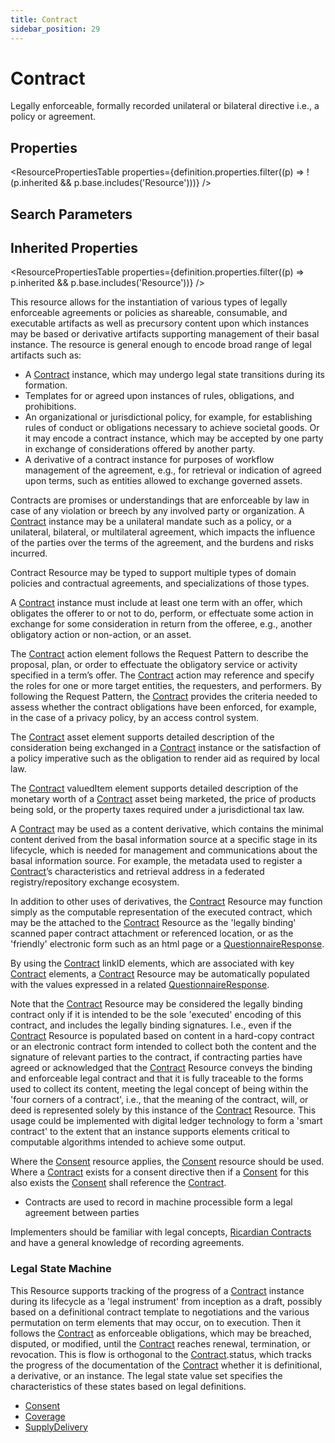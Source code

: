 ```yaml
---
title: Contract
sidebar_position: 29
---
```


# Contract

Legally enforceable, formally recorded unilateral or bilateral directive i.e., a policy or agreement.

<Tabs queryString="section">
<TabItem value="schema" label="Schema" default>


## Properties


<ResourcePropertiesTable properties={definition.properties.filter((p) => !(p.inherited && p.base.includes('Resource')))} />

## Search Parameters

<SearchParamsTable searchParams={definition.searchParameters} />

## Inherited Properties

<ResourcePropertiesTable properties={definition.properties.filter((p) => p.inherited && p.base.includes('Resource'))} />

</TabItem>
  <TabItem value="usage" label="Usage">
    <div>   <a name="scope"></a>      <p> This resource allows for the instantiation of various types of legally enforceable agreements or policies as shareable, consumable, and executable artifacts as well as precursory content upon which instances may be based or derivative artifacts supporting management of their basal instance. The resource is general enough to encode broad range of legal artifacts such as:   </p>   <ul>     <li>A <a href="/docs/api/fhir/resources/contract">Contract</a> instance, which may undergo legal state transitions during its formation.</li>    <li>Templates for or agreed upon instances of rules, obligations, and prohibitions.</li>    <li>An organizational or jurisdictional policy, for example, for establishing rules of conduct or obligations necessary to achieve societal goods. Or it may encode a contract instance, which may be accepted by one party in exchange of considerations offered by another party.</li>    <li>A derivative of a contract instance for purposes of workflow management of the agreement, e.g., for retrieval or indication of agreed upon terms, such as entities allowed to exchange governed assets.</li>   </ul>    <p>Contracts are promises or understandings that are enforceable by law in case of any violation or breech by any involved party or organization. A <a href="/docs/api/fhir/resources/contract">Contract</a>  instance may be a unilateral mandate such as a policy, or a unilateral, bilateral, or multilateral agreement, which impacts the influence of the parties over the terms of the agreement, and the burdens and risks incurred.    </p>     <p>Contract Resource may be typed to support multiple types of domain policies and contractual agreements, and specializations of those types.   </p>     <p>A <a href="/docs/api/fhir/resources/contract">Contract</a> instance must include at least one term with an offer, which obligates the offerer to or not to do, perform, or effectuate some action in exchange for some consideration in return from the offeree, e.g., another obligatory action or non-action, or an asset.    </p>     <p>The <a href="/docs/api/fhir/resources/contract">Contract</a> action element follows the Request Pattern to describe the proposal, plan, or order to effectuate the obligatory service or activity specified in a term’s offer.  The <a href="/docs/api/fhir/resources/contract">Contract</a> action may reference and specify the roles for one or more target entities, the requesters, and performers.  By following the Request Pattern, the <a href="/docs/api/fhir/resources/contract">Contract</a> provides the criteria needed to assess whether the contract obligations have been enforced, for example, in the case of a privacy policy, by an access control system.   </p>   <p>The <a href="/docs/api/fhir/resources/contract">Contract</a> asset element supports detailed description of the consideration being exchanged in a <a href="/docs/api/fhir/resources/contract">Contract</a> instance or the satisfaction of a policy imperative such as the obligation to render aid as required by local law.   </p>     <p>The <a href="/docs/api/fhir/resources/contract">Contract</a> valuedItem element supports detailed description of the monetary worth of a <a href="/docs/api/fhir/resources/contract">Contract</a> asset being marketed, the price of products being sold, or the property taxes required under a jurisdictional tax law.   </p>     <p>A <a href="/docs/api/fhir/resources/contract">Contract</a> may be used as a content derivative, which contains the minimal content derived from the basal information source at a specific stage in its lifecycle, which is needed  for management and communications about the basal information source. For example, the metadata used to register a <a href="/docs/api/fhir/resources/contract">Contract</a>’s characteristics and retrieval address in a federated registry/repository exchange ecosystem.   </p>     <p>In addition to other uses of derivatives, the <a href="/docs/api/fhir/resources/contract">Contract</a> Resource may function simply as the computable representation of the executed contract, which may be the attached to the <a href="/docs/api/fhir/resources/contract">Contract</a> Resource as the 'legally binding' scanned paper contract attachment or referenced location, or as the 'friendly' electronic form such as an html page or a <a href="/docs/api/fhir/resources/questionnaireresponse">QuestionnaireResponse</a>.    </p>     <p>By using the <a href="/docs/api/fhir/resources/contract">Contract</a> linkID elements, which are associated with key <a href="/docs/api/fhir/resources/contract">Contract</a> elements, a <a href="/docs/api/fhir/resources/contract">Contract</a> Resource may be automatically populated with the values expressed in a related <a href="/docs/api/fhir/resources/questionnaireresponse">QuestionnaireResponse</a>.   </p>     <p>Note that the <a href="/docs/api/fhir/resources/contract">Contract</a> Resource may be considered the legally binding contract only if it is intended to be the sole 'executed' encoding of this contract, and includes the legally binding signatures. I.e., even if the <a href="/docs/api/fhir/resources/contract">Contract</a> Resource is populated based on content in a hard-copy contract or an electronic contract form intended to collect both the content and the signature of relevant parties to the contract, if contracting parties have agreed or acknowledged that the <a href="/docs/api/fhir/resources/contract">Contract</a> Resource conveys the binding and enforceable legal contract and that it is fully traceable to the forms used to collect its content, meeting the legal concept of being within the 'four corners of a contract', i.e., that the meaning of the contract, will, or deed is represented solely by this instance of the <a href="/docs/api/fhir/resources/contract">Contract</a> Resource. This usage could be implemented with digital ledger technology to form a 'smart contract' to the extent that an instance supports elements critical to computable algorithms intended to achieve some output.   </p>    <p>Where the <a href="/docs/api/fhir/resources/consent">Consent</a> resource applies, the <a href="/docs/api/fhir/resources/consent">Consent</a> resource should be used. Where a <a href="/docs/api/fhir/resources/contract">Contract</a> exists for a consent directive then if a <a href="/docs/api/fhir/resources/consent">Consent</a> for this also exists the <a href="/docs/api/fhir/resources/consent">Consent</a> shall reference the <a href="/docs/api/fhir/resources/contract">Contract</a>.   </p>  </div>
    </TabItem>
  <TabItem value="relationships" label="Relationships">
    <div>   <a name="bnr"></a>      <ul>    <li>Contracts are used to record in machine processible form a legal agreement between parties</li>   </ul>   </div>
    </TabItem>
  <TabItem value="backgroundAndContext" label="Background and Context">
    <div>   <a name="bnc"></a>      <p> Implementers should be familiar with legal concepts, <a href="http://iang.org/papers/ricardian_contract.html">Ricardian <a href="/docs/api/fhir/resources/contract">Contracts</a> </a> and have a general knowledge of recording agreements.   </p>   <h3 class="self-link-parent"> Legal State Machine <a href="https://www.hl7.org/fhir/contract.html#13.11.3.1" title="link to here" class="self-link"></a></h3>   <p>   This Resource supports tracking of the progress of a <a href="/docs/api/fhir/resources/contract">Contract</a> instance during its lifecycle as a 'legal instrument' from inception as a draft, possibly based on a definitional contract template to negotiations and the various permutation on term elements that may occur, on to execution.  Then it follows the <a href="/docs/api/fhir/resources/contract">Contract</a> as enforceable obligations, which may be breached, disputed, or modified, until the <a href="/docs/api/fhir/resources/contract">Contract</a> reaches renewal, termination, or revocation.   This is flow is orthogonal to the <a href="/docs/api/fhir/resources/contract">Contract</a>.status, which tracks the progress of the documentation of the <a href="/docs/api/fhir/resources/contract">Contract</a> whether it is definitional, a derivative, or an instance.  The legal state value set specifies the characteristics of these states based on legal definitions.    </p>   <div>       </div>  </div>
    </TabItem>
  <TabItem value="referencedBy" label="Referenced By">
    <ul><li><a href="/docs/api/fhir/resources/consent">Consent</a></li>
<li><a href="/docs/api/fhir/resources/coverage">Coverage</a></li>
<li><a href="/docs/api/fhir/resources/supplydelivery">SupplyDelivery</a></li></ul>
    </TabItem>

</Tabs>
